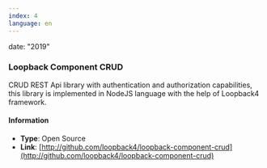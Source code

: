 ```yaml
---
index: 4
language: en
---
```


date: "2019"

### Loopback Component CRUD

CRUD REST Api library with authentication and authorization capabilities, this library is implemented in NodeJS language with the help of Loopback4 framework.

#### Information

-   **Type**: Open Source
-   **Link**: [http://github.com/loopback4/loopback-component-crud](http://github.com/loopback4/loopback-component-crud)
